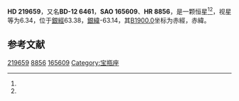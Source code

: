 {{Starbox begin
| name = HD 219659
}}
{{Starbox observe
| epoch = [[J2000.0|J2000.0]]
| constell = {{星座名待查}}<ref name=SIMBAD>{{cite web
 | url=http://simbad.u-strasbg.fr/simbad/sim-id?Ident=HR+8856
 | title =Pulsating variable Star
 | publisher=Centre de Données astronomiques de Strasbourg
 | work=SIMBAD
 | accessdate=2012-07-13}}</ref><ref name=DATA>{{cite web
 | url=http://vizier.u-strasbg.fr/viz-bin/VizieR-5?-out.add=.&-source=5050&-corr=PK=HR&-out.max=9999&HR=8856
 | title=VizieR Detailed Page
 | accessdate=2012-07-13
 | archive-date=2016-03-04
 | archive-url=https://web.archive.org/web/20160304225550/http://vizier.u-strasbg.fr/viz-bin/VizieR-5?-out.add=.&-source=5050&-corr=PK=HR&-out.max=9999&HR=8856
 | dead-url=no
 }}</ref>
| 星官 = 
| ra = {{RA|23|17|40}}<ref name=SIMBAD /><ref name=DATA />
| dec = {{DEC|-11|42|47}}<ref name=SIMBAD /><ref name=DATA />
| appmag_v = 6.34<ref name=SIMBAD /><ref name=DATA />
}}
{{Starbox character
| class = A1Vn<ref name=SIMBAD /><ref name=DATA />
| b-v = 0.05<ref name=SIMBAD /><ref name=DATA />
| u-b = 0.01<ref name=SIMBAD /><ref name=DATA />
| r-i = <ref name=SIMBAD /><ref name=DATA />
| variable = 
}}
{{Starbox astrometry
| radial_v = 0.01
| prop_mo_ra = 3
| parallax = 
| p_error = 
}}
{{Starbox catalog
| names =BD-12 6461，[[SAO星表|SAO]] 165609，[[HD星表|HD]] 219659，[[HR星表|HR]] 8856}}
{{Starbox reference |Simbad=HR+8856}}
{{Starbox end}}

'''HD 219659'''，又名'''BD-12 6461'''，'''SAO 165609'''、'''HR 8856'''，是一颗恒星<ref name=SIMBAD /><ref name=DATA />，视星等为6.34，位于[[銀道座標系|銀經]]63.38，[[銀道座標系|銀緯]]-63.14，其[[B1900.0|B1900.0]]坐标为赤經{{RA|23|12|26.8}}，赤緯{{DEC|-12|-63.14|33}}。

== 参考文献 ==
{{reflist}}

{{star-stub}}

[[Category:HD和HDE天體|219659]]
[[Category:HR天體|8856]]
[[Category:SAO天體|165609]]
[[Category:宝瓶座|Category:宝瓶座]]